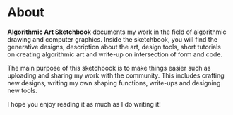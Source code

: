 # About

**Algorithmic Art Sketchbook** documents my work in the field of algorithmic drawing and computer graphics.
Inside the sketchbook, you will find the generative designs, description about the art, design tools, short
tutorials on creating algorithmic art and write-up on intersection of form and code.

The main purpose of this sketchbook is to make things easier such as uploading and sharing my work
with the community. This includes crafting new designs, writing my own shaping functions, write-ups and designing new tools.

I hope you enjoy reading it as much as I do writing it!